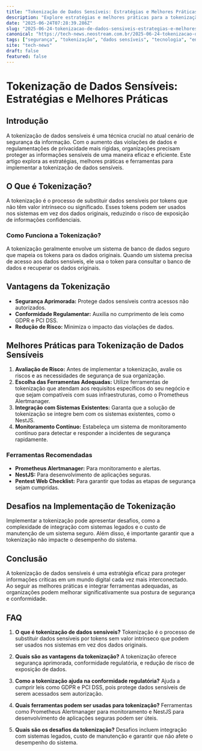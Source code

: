 ```yaml
---
title: "Tokenização de Dados Sensíveis: Estratégias e Melhores Práticas"
description: "Explore estratégias e melhores práticas para a tokenização de dados sensíveis, garantindo segurança e conformidade em sistemas complexos."
date: "2025-06-24T07:28:39.286Z"
slug: "2025-06-24-tokenizacao-de-dados-sensiveis-estrategias-e-melhores-praticas"
canonical: "https://tech-news.neostream.com.br/2025-06-24-tokenizacao-de-dados-sensiveis-estrategias-e-melhores-praticas"
tags: ["segurança", "tokenização", "dados sensíveis", "tecnologia", "engenharia"]
site: "tech-news"
draft: false
featured: false
---
```


# Tokenização de Dados Sensíveis: Estratégias e Melhores Práticas

## Introdução
A tokenização de dados sensíveis é uma técnica crucial no atual cenário de segurança da informação. Com o aumento das violações de dados e regulamentações de privacidade mais rígidas, organizações precisam proteger as informações sensíveis de uma maneira eficaz e eficiente. Este artigo explora as estratégias, melhores práticas e ferramentas para implementar a tokenização de dados sensíveis.

## O Que é Tokenização?
A tokenização é o processo de substituir dados sensíveis por tokens que não têm valor intrínseco ou significado. Esses tokens podem ser usados nos sistemas em vez dos dados originais, reduzindo o risco de exposição de informações confidenciais.

### Como Funciona a Tokenização?
A tokenização geralmente envolve um sistema de banco de dados seguro que mapeia os tokens para os dados originais. Quando um sistema precisa de acesso aos dados sensíveis, ele usa o token para consultar o banco de dados e recuperar os dados originais.

## Vantagens da Tokenização
- **Segurança Aprimorada:** Protege dados sensíveis contra acessos não autorizados.
- **Conformidade Regulamentar:** Auxilia no cumprimento de leis como GDPR e PCI DSS.
- **Redução de Risco:** Minimiza o impacto das violações de dados.

## Melhores Práticas para Tokenização de Dados Sensíveis
1. **Avaliação de Risco:** Antes de implementar a tokenização, avalie os riscos e as necessidades de segurança de sua organização.
2. **Escolha das Ferramentas Adequadas:** Utilize ferramentas de tokenização que atendam aos requisitos específicos do seu negócio e que sejam compatíveis com suas infraestruturas, como o Prometheus Alertmanager.
3. **Integração com Sistemas Existentes:** Garanta que a solução de tokenização se integre bem com os sistemas existentes, como o NestJS.
4. **Monitoramento Contínuo:** Estabeleça um sistema de monitoramento contínuo para detectar e responder a incidentes de segurança rapidamente.

### Ferramentas Recomendadas
- **Prometheus Alertmanager:** Para monitoramento e alertas.
- **NestJS:** Para desenvolvimento de aplicações seguras.
- **Pentest Web Checklist:** Para garantir que todas as etapas de segurança sejam cumpridas.

## Desafios na Implementação de Tokenização
Implementar a tokenização pode apresentar desafios, como a complexidade de integração com sistemas legados e o custo de manutenção de um sistema seguro. Além disso, é importante garantir que a tokenização não impacte o desempenho do sistema.

## Conclusão
A tokenização de dados sensíveis é uma estratégia eficaz para proteger informações críticas em um mundo digital cada vez mais interconectado. Ao seguir as melhores práticas e integrar ferramentas adequadas, as organizações podem melhorar significativamente sua postura de segurança e conformidade.

## FAQ

1. **O que é tokenização de dados sensíveis?**
   Tokenização é o processo de substituir dados sensíveis por tokens sem valor intrínseco que podem ser usados nos sistemas em vez dos dados originais.

2. **Quais são as vantagens da tokenização?**
   A tokenização oferece segurança aprimorada, conformidade regulatória, e redução de risco de exposição de dados.

3. **Como a tokenização ajuda na conformidade regulatória?**
   Ajuda a cumprir leis como GDPR e PCI DSS, pois protege dados sensíveis de serem acessados sem autorização.

4. **Quais ferramentas podem ser usadas para tokenização?**
   Ferramentas como Prometheus Alertmanager para monitoramento e NestJS para desenvolvimento de aplicações seguras podem ser úteis.

5. **Quais são os desafios da tokenização?**
   Desafios incluem integração com sistemas legados, custo de manutenção e garantir que não afete o desempenho do sistema.
